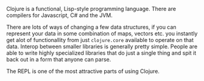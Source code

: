 
<PostFrontmatter
    postTitle="Clojure"
    postDate="2023-11-26 2:27AM" />

Clojure is a functional, Lisp-style programming language. There are compilers for Javascript, C# and the JVM.

There are lots of ways of changing a few data structures, if you can represent your data in some combination of maps, vectors etc. you instantly get alot of functionallity from just `clojure.core` available to operate on that data. Interop between smaller libraries is generally pretty simple. People are able to write highly specialized libraries that do just a single thing and spit it back out in a form that anyone can parse.

The REPL is one of the most attractive parts of using Clojure.
